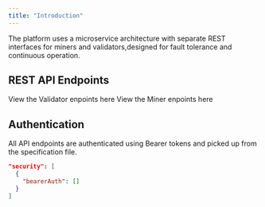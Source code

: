 ```yaml
---
title: "Introduction"
---
```


<Note>
  The platform uses a microservice architecture with separate REST interfaces for miners and validators,designed for fault tolerance and continuous operation.
</Note>

## REST API Endpoints

<Card title="Validator Endpoints" icon="sparkles">
  View the Validator enpoints here
</Card>

<Card title="Miner Endpoints" icon="leaf" href="https://github.com/mintlify/starter/blob/main/api-reference/openapi.json">
  View the Miner enpoints here
</Card>

## Authentication

All API endpoints are authenticated using Bearer tokens and picked up from the specification file.

```json
"security": [
  {
    "bearerAuth": []
  }
]
```